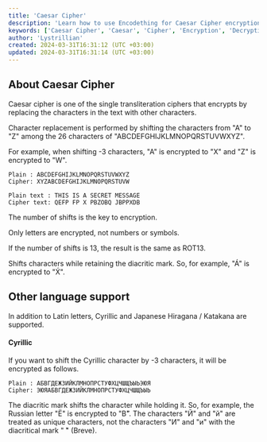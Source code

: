 ```yaml
---
title: 'Caesar Cipher'
description: 'Learn how to use Encodething for Caesar Cipher encryption and decryption'
keywords: ['Caesar Cipher', 'Caesar', 'Cipher', 'Encryption', 'Decryption', 'Encodething']
author: 'Lystrillian'
created: 2024-03-31T16:31:12 (UTC +03:00)
updated: 2024-03-31T16:31:14 (UTC +03:00)
---
```


## About Caesar Cipher

Caesar cipher is one of the single transliteration ciphers that encrypts by replacing the characters in the text with other characters.

Character replacement is performed by shifting the characters from "A" to "Z" among the 26 characters of "ABCDEFGHIJKLMNOPQRSTUVWXYZ".

For example, when shifting -3 characters, "A" is encrypted to "X" and "Z" is encrypted to "W".

```
Plain : ABCDEFGHIJKLMNOPQRSTUVWXYZ
Cipher: XYZABCDEFGHIJKLMNOPQRSTUVW
```

```
Plain text : THIS IS A SECRET MESSAGE
Cipher text: QEFP FP X PBZOBQ JBPPXDB
```

The number of shifts is the key to encryption.

Only letters are encrypted, not numbers or symbols.

If the number of shifts is 13, the result is the same as ROT13. 

Shifts characters while retaining the diacritic mark. So, for example, "Á" is encrypted to "X́".

## Other language support

In addition to Latin letters, Cyrillic and Japanese Hiragana / Katakana are supported.

#### Cyrillic

If you want to shift the Cyrillic character by -3 characters, it will be encrypted as follows.

```
Plain : АБВГДЕЖЗИЙКЛМНОПРСТУФХЦЧШЩЪЫЬЭЮЯ
Cipher: ЭЮЯАБВГДЕЖЗИЙКЛМНОПРСТУФХЦЧШЩЪЫЬ
```

The diacritic mark shifts the character while holding it. So, for example, the Russian letter "Ё" is encrypted to "В̈". The characters "Й" and "й" are treated as unique characters, not the characters "И" and "и" with the diacritical mark " ̆" (Breve).
